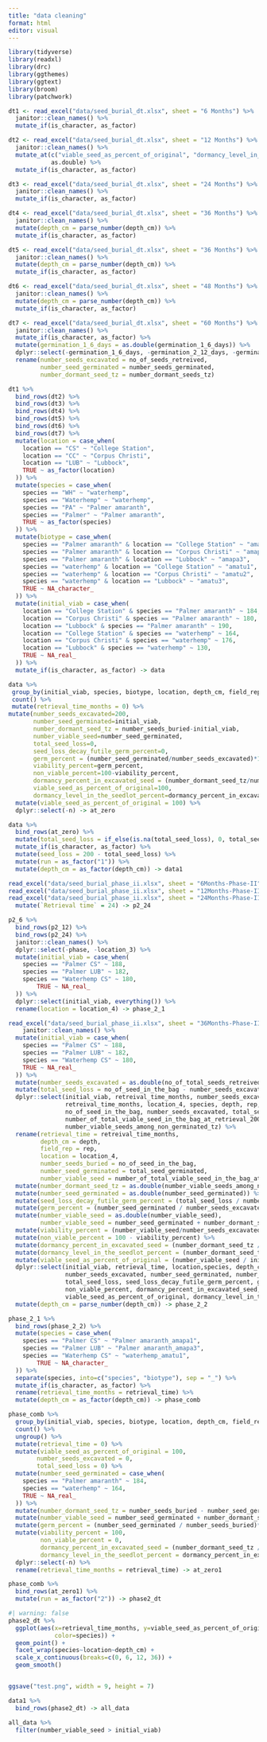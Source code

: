 ```yaml
---
title: "data cleaning"
format: html
editor: visual
---
```



```r
library(tidyverse)
library(readxl)
library(drc)
library(ggthemes)
library(ggtext)
library(broom)
library(patchwork)
```

```r
dt1 <- read_excel("data/seed_burial_dt.xlsx", sheet = "6 Months") %>% 
  janitor::clean_names() %>% 
  mutate_if(is_character, as_factor)

dt2 <- read_excel("data/seed_burial_dt.xlsx", sheet = "12 Months") %>% 
  janitor::clean_names() %>% 
  mutate_at(c("viable_seed_as_percent_of_original", "dormancy_level_in_the_seedlot_percent"),
            as.double) %>% 
  mutate_if(is_character, as_factor)

dt3 <- read_excel("data/seed_burial_dt.xlsx", sheet = "24 Months") %>% 
  janitor::clean_names() %>% 
  mutate_if(is_character, as_factor)

dt4 <- read_excel("data/seed_burial_dt.xlsx", sheet = "36 Months") %>% 
  janitor::clean_names() %>% 
  mutate(depth_cm = parse_number(depth_cm)) %>% 
  mutate_if(is_character, as_factor) 

dt5 <- read_excel("data/seed_burial_dt.xlsx", sheet = "36 Months") %>% 
  janitor::clean_names() %>% 
  mutate(depth_cm = parse_number(depth_cm)) %>% 
  mutate_if(is_character, as_factor)

dt6 <- read_excel("data/seed_burial_dt.xlsx", sheet = "48 Months") %>% 
  janitor::clean_names() %>% 
  mutate(depth_cm = parse_number(depth_cm)) %>%
  mutate_if(is_character, as_factor)

dt7 <- read_excel("data/seed_burial_dt.xlsx", sheet = "60 Months") %>% 
  janitor::clean_names() %>% 
  mutate_if(is_character, as_factor) %>% 
  mutate(germination_1_6_days = as.double(germination_1_6_days)) %>% 
  dplyr::select(-germination_1_6_days, -germination_2_12_days, -germination_3_20_days) %>% 
  rename(number_seeds_excavated = no_of_seeds_retreived,
         number_seed_germinated = number_seeds_germinated,
         number_dormant_seed_tz = number_dormant_seeds_tz) 
```

```r
dt1 %>% 
  bind_rows(dt2) %>% 
  bind_rows(dt3) %>% 
  bind_rows(dt4) %>% 
  bind_rows(dt5) %>% 
  bind_rows(dt6) %>% 
  bind_rows(dt7) %>% 
  mutate(location = case_when(
    location == "CS" ~ "College Station",
    location == "CC" ~ "Corpus Christi",
    location == "LUB" ~ "Lubbock",
    TRUE ~ as_factor(location)
  )) %>% 
  mutate(species = case_when(
    species == "WH" ~ "waterhemp",
    species == "Waterhemp" ~ "waterhemp",
    species == "PA" ~ "Palmer amaranth",
    species == "Palmer" ~ "Palmer amaranth",
    TRUE ~ as_factor(species)
  )) %>% 
  mutate(biotype = case_when(
    species == "Palmer amaranth" & location == "College Station" ~ "amapa1",
    species == "Palmer amaranth" & location == "Corpus Christi" ~ "amapa2",
    species == "Palmer amaranth" & location == "Lubbock" ~ "amapa3",
    species == "waterhemp" & location == "College Station" ~ "amatu1",
    species == "waterhemp" & location == "Corpus Christi" ~ "amatu2",
    species == "waterhemp" & location == "Lubbock" ~ "amatu3",
    TRUE ~ NA_character_
  )) %>% 
  mutate(initial_viab = case_when(
    location == "College Station" & species == "Palmer amaranth" ~ 184,
    location == "Corpus Christi" & species == "Palmer amaranth" ~ 180,
    location == "Lubbock" & species == "Palmer amaranth" ~ 190,
    location == "College Station" & species == "waterhemp" ~ 164,
    location == "Corpus Christi" & species == "waterhemp" ~ 176,
    location == "Lubbock" & species == "waterhemp" ~ 130,
    TRUE ~ NA_real_
  )) %>% 
  mutate_if(is_character, as_factor) -> data
```


```r
data %>% 
 group_by(initial_viab, species, biotype, location, depth_cm, field_rep, number_seeds_buried) %>% 
 count() %>% 
 mutate(retrieval_time_months = 0) %>% 
mutate(number_seeds_excavated=200,
       number_seed_germinated=initial_viab,
       number_dormant_seed_tz = number_seeds_buried-initial_viab,
       number_viable_seed=number_seed_germinated,
       total_seed_loss=0,
       seed_loss_decay_futile_germ_percent=0,
       germ_percent = (number_seed_germinated/number_seeds_excavated)*100,
       viability_percent=germ_percent,
       non_viable_percent=100-viability_percent,
       dormancy_percent_in_excavated_seed = (number_dormant_seed_tz/number_seeds_excavated)*100,
       viable_seed_as_percent_of_original=100,
       dormancy_level_in_the_seedlot_percent=dormancy_percent_in_excavated_seed) %>% 
  mutate(viable_seed_as_percent_of_original = 100) %>% 
  dplyr::select(-n) -> at_zero
```


```r
data %>% 
  bind_rows(at_zero) %>% 
  mutate(total_seed_loss = if_else(is.na(total_seed_loss), 0, total_seed_loss)) %>% 
  mutate_if(is_character, as_factor) %>% 
  mutate(seed_loss = 200 - total_seed_loss) %>% 
  mutate(run = as_factor("1")) %>% 
  mutate(depth_cm = as_factor(depth_cm)) -> data1
```







```r
read_excel("data/seed_burial_phase_ii.xlsx", sheet = "6Months-Phase-II", skip=4) -> p2_6
read_excel("data/seed_burial_phase_ii.xlsx", sheet = "12Months-Phase-II", skip=2) -> p2_12
read_excel("data/seed_burial_phase_ii.xlsx", sheet = "24Months-Phase-II", skip=1) %>% 
  mutate(`Retrieval time` = 24) -> p2_24
```



```r
p2_6 %>% 
  bind_rows(p2_12) %>% 
  bind_rows(p2_24) %>% 
  janitor::clean_names() %>% 
  dplyr::select(-phase, -location_3) %>% 
  mutate(initial_viab = case_when(
    species == "Palmer CS" ~ 188,
    species == "Palmer LUB" ~ 182,
    species == "Waterhemp CS" ~ 180,
        TRUE ~ NA_real_
  )) %>% 
  dplyr::select(initial_viab, everything()) %>% 
  rename(location = location_4) -> phase_2_1
```


```r
read_excel("data/seed_burial_phase_ii.xlsx", sheet = "36Months-Phase-II", skip=1) %>% 
    janitor::clean_names() %>% 
  mutate(initial_viab = case_when(
    species == "Palmer CS" ~ 188,
    species == "Palmer LUB" ~ 182,
    species == "Waterhemp CS" ~ 180,
    TRUE ~ NA_real_
  )) %>% 
  mutate(number_seeds_excavated = as.double(no_of_total_seeds_retreived)) %>% 
  mutate(total_seed_loss = no_of_seed_in_the_bag - number_seeds_excavated) %>% 
  dplyr::select(initial_viab, retreival_time_months, number_seeds_excavated,
                retreival_time_months, location_4, species, depth, rep, 
                no_of_seed_in_the_bag, number_seeds_excavated, total_seed_loss, total_seed_germinated,
                number_of_total_viable_seed_in_the_bag_at_retrieval_200, no_of_total_seeds_retreived,
                number_viable_seeds_among_non_germinated_tz) %>% 
  rename(retrieval_time = retreival_time_months,
         depth_cm = depth,
         field_rep = rep,
         location = location_4,
         number_seeds_buried = no_of_seed_in_the_bag,
         number_seed_germinated = total_seed_germinated,
         number_viable_seed = number_of_total_viable_seed_in_the_bag_at_retrieval_200) %>% 
  mutate(number_dormant_seed_tz = as.double(number_viable_seeds_among_non_germinated_tz)) %>% 
  mutate(number_seed_germinated = as.double(number_seed_germinated)) %>% 
  mutate(seed_loss_decay_futile_germ_percent = (total_seed_loss / number_seeds_buried)*100) %>% 
  mutate(germ_percent = (number_seed_germinated / number_seeds_excavated) *100) %>% 
  mutate(number_viable_seed = as.double(number_viable_seed),
         number_viable_seed = number_seed_germinated + number_dormant_seed_tz) %>% 
  mutate(viability_percent = (number_viable_seed/number_seeds_excavated)*100) %>% 
  mutate(non_viable_percent = 100 - viability_percent) %>% 
  mutate(dormancy_percent_in_excavated_seed = (number_dormant_seed_tz / number_seeds_excavated)*100) %>% 
  mutate(dormancy_level_in_the_seedlot_percent = (number_dormant_seed_tz/number_seeds_buried)*100) %>% 
  mutate(viable_seed_as_percent_of_original = (number_viable_seed / initial_viab)*100) %>%
  dplyr::select(initial_viab, retrieval_time, location,species, depth_cm, field_rep, number_seeds_buried,
                number_seeds_excavated, number_seed_germinated, number_dormant_seed_tz, number_viable_seed, 
                total_seed_loss, seed_loss_decay_futile_germ_percent, germ_percent, viability_percent,
                non_viable_percent, dormancy_percent_in_excavated_seed, 
                viable_seed_as_percent_of_original, dormancy_level_in_the_seedlot_percent) %>% 
  mutate(depth_cm = parse_number(depth_cm)) -> phase_2_2
```


```r
phase_2_1 %>% 
  bind_rows(phase_2_2) %>% 
  mutate(species = case_when(
    species == "Palmer CS" ~ "Palmer amaranth_amapa1",
    species == "Palmer LUB" ~ "Palmer amaranth_amapa3",
    species == "Waterhemp CS" ~ "waterhemp_amatu1",
        TRUE ~ NA_character_
  )) %>% 
  separate(species, into=c("species", "biotype"), sep = "_") %>% 
  mutate_if(is_character, as_factor) %>% 
  rename(retrieval_time_months = retrieval_time) %>% 
  mutate(depth_cm = as_factor(depth_cm)) -> phase_comb
```


```r
phase_comb %>% 
  group_by(initial_viab, species, biotype, location, depth_cm, field_rep, number_seeds_buried) %>% 
  count() %>% 
  ungroup() %>% 
  mutate(retrieval_time = 0) %>% 
  mutate(viable_seed_as_percent_of_original = 100,
        number_seeds_excavated = 0,
        total_seed_loss = 0) %>% 
  mutate(number_seed_germinated = case_when(
    species == "Palmer amaranth" ~ 184,
    species == "waterhemp" ~ 164,
    TRUE ~ NA_real_
  )) %>% 
  mutate(number_dormant_seed_tz = number_seeds_buried - number_seed_germinated) %>% 
  mutate(number_viable_seed = number_seed_germinated + number_dormant_seed_tz) %>% 
  mutate(germ_percent = (number_seed_germinated / number_seeds_buried)*100) %>% 
  mutate(viability_percent = 100,
         non_viable_percent = 0,
         dormancy_percent_in_excavated_seed = (number_dormant_seed_tz / number_seeds_buried)*100,
         dormancy_level_in_the_seedlot_percent = dormancy_percent_in_excavated_seed) %>% 
  dplyr::select(-n) %>% 
  rename(retrieval_time_months = retrieval_time) -> at_zero1
```

```r
phase_comb %>% 
  bind_rows(at_zero1) %>% 
  mutate(run = as_factor("2")) -> phase2_dt
```


```r
#| warning: false
phase2_dt %>% 
  ggplot(aes(x=retrieval_time_months, y=viable_seed_as_percent_of_original,
             color=species)) +
  geom_point() +
  facet_wrap(species~location~depth_cm) +
  scale_x_continuous(breaks=c(0, 6, 12, 36)) +
  geom_smooth()


ggsave("test.png", width = 9, height = 7)
```



```r
data1 %>% 
  bind_rows(phase2_dt) -> all_data
```


```r
all_data %>% 
  filter(number_viable_seed > initial_viab)
```






























